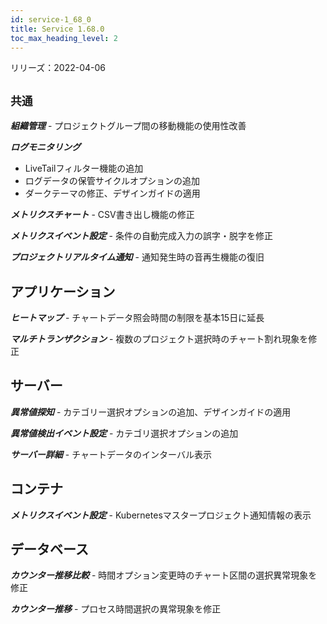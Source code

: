 ```yaml
---
id: service-1_68_0
title: Service 1.68.0
toc_max_heading_level: 2
---
```



リリーズ：2022-04-06

## `共通`

**_組織管理_** - プロジェクトグループ間の移動機能の使用性改善

**_ログモニタリング_**

-   LiveTailフィルター機能の追加
-   ログデータの保管サイクルオプションの追加
-   ダークテーマの修正、デザインガイドの適用

**_メトリクスチャート_** - CSV書き出し機能の修正

**_メトリクスイベント設定_** - 条件の自動完成入力の誤字・脱字を修正

**_プロジェクトリアルタイム通知_** - 通知発生時の音再生機能の復旧

## アプリケーション

**_ヒートマップ_** - チャートデータ照会時間の制限を基本15日に延長

**_マルチトランザクション_** - 複数のプロジェクト選択時のチャート割れ現象を修正

## サーバー

**_異常値探知_** - カテゴリー選択オプションの追加、デザインガイドの適用

**_異常値検出イベント設定_** - カテゴリ選択オプションの追加

**_サーバー詳細_** - チャートデータのインターバル表示

## コンテナ

**_メトリクスイベント設定_** - Kubernetesマスタープロジェクト通知情報の表示

## データベース

**_カウンター推移比較_** - 時間オプション変更時のチャート区間の選択異常現象を修正

**_カウンター推移_** - プロセス時間選択の異常現象を修正
